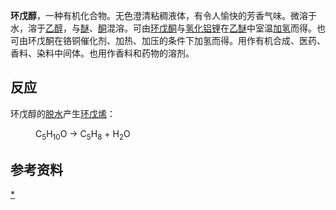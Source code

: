{{chembox
| Reference = <ref>[https://www.sigmaaldrich.com/US/en/product/sial/29740 Cyclopentanol] {{webarchive|url=https://web.archive.org/web/20071015192911/http://www.sigmaaldrich.com/catalog/search/ProductDetail/FLUKA/29740 |date=2007-10-15 }} at Sigma-Aldrich</ref>
| ImageFile = Cyclopentanol.png
| ImageSize = 100px
| IUPACName = Cyclopentanol
| OtherNames = 羟基环戊烷
| Section1 = {{Chembox Identifiers
| CASNo = 96-41-3
| CASNo_Ref = {{cascite|correct|CAS}}
|    PubChem  =  7298
|    EINECS  =  202-504-8
|    SMILES  =  C1CCC(C1)O
|  ChemSpiderID_Ref  = {{chemspidercite|correct|chemspider}}|  ChemSpiderID  =  7026
|  KEGG_Ref  = {{keggcite|correct|kegg}}|  KEGG  =  C02020
|  InChI  =  1/C5H10O/c6-5-3-1-2-4-5/h5-6H,1-4H2
|  InChIKey  =  XCIXKGXIYUWCLL-UHFFFAOYAS
|  ChEMBL_Ref  = {{ebicite|correct|EBI}}|  ChEMBL  =  288998
|  StdInChI_Ref  = {{stdinchicite|correct|chemspider}}|  StdInChI  =  1S/C5H10O/c6-5-3-1-2-4-5/h5-6H,1-4H2
|  StdInChIKey_Ref  = {{stdinchicite|correct|chemspider}}|  StdInChIKey  =  XCIXKGXIYUWCLL-UHFFFAOYSA-N
|  ChEBI_Ref  = {{ebicite|correct|EBI}}|  ChEBI  =  16133
}}
| Section2 = {{Chembox Properties
|   C=5|H=10|O=1
|   MolarMass = 86.1323
|   Appearance = 无色液体
|   Density = 0.949 g/mL
|   MeltingPtC = -19
|   BoilingPt = 139-140 °C
|   Solubility = 
  }}
| Section3 = {{Chembox Hazards
|   MainHazards = 
|   FlashPt = 
|   Autoignition = 
  }}
}}

'''环戊醇'''，一种有机化合物。无色澄清粘稠液体，有令人愉快的芳香气味。微溶于水，溶于[[乙醇|乙醇]]，与[[醚|醚]]、[[酮|酮]]混溶。可由[[环戊酮|环戊酮]]与[[氢化铝锂|氢化铝锂]]在[[乙醚|乙醚]]中室温[[加氢|加氢]]而得。也可由环戊酮在铬铜催化剂、加热、加压的条件下加氢而得。用作有机合成、医药、香料、染料中间体。也用作香料和药物的溶剂。

== 反应 ==
环戊醇的[[失水反应|脱水]]产生[[环戊烯|环戊烯]]：
:C<sub>5</sub>H<sub>10</sub>O → C<sub>5</sub>H<sub>8</sub> + H<sub>2</sub>O

==参考资料==
{{reflist}}

{{Organic-compound-stub}}
{{醇}}
{{Authority control}}
[[Category:环戊醇|*]]